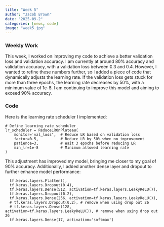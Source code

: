 ```yaml
---
title: "Week 5"
author: "Jacob Brown"
date: "2025-09-2"
categories: [news, code]
image: "week5.jpg"
---
```


### Weekly Work
This week, I worked on improving my code to achieve a better validation loss and validation accuracy. I am currently at around 80% accuracy and validation accuracy, with a validation loss between 0.3 and 0.4. However, I wanted to refine these numbers further, so I added a piece of code that dynamically adjusts the learning rate. If the validation loss gets stuck for more than three epochs, the learning rate decreases by 50%, with a minimum value of 
1e-8. I am continuing to improve this model and aiming to exceed 90% accuracy.

### Code
Here is the learning rate scheduler I implemented:

```
# Define learning rate scheduler
lr_scheduler = ReduceLROnPlateau(
    monitor='val_loss',  # Reduce LR based on validation loss
    factor=0.5,          # Reduce LR by 50% when no improvement
    patience=3,          # Wait 3 epochs before reducing LR
    min_lr=1e-8          # Minimum allowed learning rate
)
```

This adjustment has improved my model, bringing me closer to my goal of 90% accuracy. Additionally, I added another dense layer and dropout to further enhance model performance:
```
  tf.keras.layers.Flatten(),
  tf.keras.layers.Dropout(0.4),
  tf.keras.layers.Dense(512, activation=tf.keras.layers.LeakyReLU()),
  tf.keras.layers.Dropout(0.2),
  tf.keras.layers.Dense(256, activation=tf.keras.layers.LeakyReLU()),
  # tf.keras.layers.Dropout(0.2), # remove when using drop out 26
  # tf.keras.layers.Dense(128, activation=tf.keras.layers.LeakyReLU()), # remove when using drop out 26
  tf.keras.layers.Dense(17, activation='softmax')
```